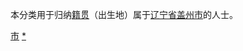 {{Catnav|頁面分類|各種主題的頁面分類|依中国各省来作的分类|各地中国人|辽宁人|营口人}}
{{Catnav|頁面分類|人物|各國人物|中国人|各地中国人|辽宁人|营口人}}

本分类用于归纳[[籍贯|籍贯]]（出生地）属于[[辽宁省|辽宁省]][[盖州市|盖州市]]的人士。

[[Category:营口人|市]]
[[Category:盖州市|*]]